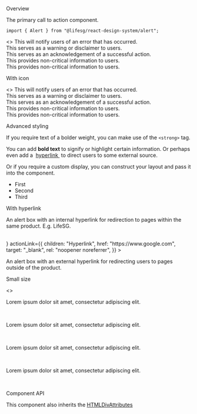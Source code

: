 
<Meta title="Modules/Alert" component={Alert} />

<Title>Alert</Title>

<Secondary>Overview</Secondary>

The primary call to action component.

```tsx
import { Alert } from "@lifesg/react-design-system/alert";
```

<Canvas>
    <Story name="Alert">
        <>
            <Alert type="error">
                This will notify users of an error that has occurred.
            </Alert>
            <br />
            <Alert type="warning">
                This serves as a warning or disclaimer to users.
            </Alert>
            <br />
            <Alert type="success">
                This serves as an acknowledgement of a successful action.
            </Alert>
            <br />
            <Alert type="info">
                This provides non-critical information to users.
            </Alert>
            <br />
            <Alert type="description">
                This provides non-critical information to users.
            </Alert>
            <br />
        </>
    </Story>
</Canvas>

<Heading3>With icon</Heading3>

<Canvas>
    <Story name="With icon">
        <>
            <Alert type="error" showIcon>
                This will notify users of an error that has occurred.
            </Alert>
            <br />
            <Alert type="warning" showIcon>
                This serves as a warning or disclaimer to users.
            </Alert>
            <br />
            <Alert type="success" showIcon>
                This serves as an acknowledgement of a successful action.
            </Alert>
            <br />
            <Alert type="info" showIcon>
                This provides non-critical information to users.
            </Alert>
            <br />
            <Alert type="description" showIcon>
                This provides non-critical information to users.
            </Alert>
            <br />
        </>
    </Story>
</Canvas>

<Heading3>Advanced styling</Heading3>

If you require text of a bolder weight, you can make use of the `<strong>` tag.

<Canvas>
    <Story name="With bold text">
        <Alert type="success">
            <p>
                You can add <strong>bold text</strong> to signify or highlight
                certain information. Or perhaps even add a&nbsp;
                <a href="https://life.gov.sg" target="_blank" rel="noreferrer">
                    hyperlink
                </a>
                &nbsp;to direct users to some external source.
            </p>
        </Alert>
    </Story>
</Canvas>

Or if you require a custom display, you can construct your layout and pass it into the component.

<Canvas>
    <Story name="With custom display">
        <Alert type="error">
            <ul style={{ display: "flex" }}>
                <li
                    style={{
                        marginRight: "1rem",
                        border: "1px solid red",
                        padding: "1rem",
                        color: "red",
                    }}
                >
                    First
                </li>
                <li
                    style={{
                        marginRight: "1rem",
                        border: "1px solid blue",
                        padding: "1rem",
                        color: "blue",
                    }}
                >
                    Second
                </li>
                <li
                    style={{
                        marginRight: "1rem",
                        border: "1px solid green",
                        padding: "1rem",
                        color: "green",
                    }}
                >
                    Third
                </li>
            </ul>
        </Alert>
    </Story>
</Canvas>

<Heading3>With hyperlink</Heading3>

<Canvas>
    <Story name="With hyperlink">
        <Alert
            type="warning"
            actionLink={{
                children: "Hyperlink",
                href: "https://www.life.gov.sg/",
                target: "_blank",
                rel: "noopener noreferrer",
            }}
        >
            <p>
                An alert box with an internal hyperlink for redirection to pages
                within the same product. E.g. LifeSG.
            </p>
        </Alert>
        <br />
        <Alert
            type="warning"
            actionLinkIcon={<ExternalIcon />}
            actionLink={{
                children: "Hyperlink",
                href: "https://www.google.com",
                target: "_blank",
                rel: "noopener noreferrer",
            }}
        >
            <p>
                An alert box with an external hyperlink for redirecting users to
                pages outside of the product.
            </p>
        </Alert>
    </Story>
</Canvas>

<Heading3>Small size</Heading3>

<Canvas>
    <Story name="Small size">
        <>
            <Alert type="description" sizeType="small">
                <p>Lorem ipsum dolor sit amet, consectetur adipiscing elit.</p>
            </Alert>
            <br />
            <Alert
                type="description"
                sizeType="small"
                actionLink={{
                    children: "Hyperlink",
                    href: "https://www.google.com",
                    target: "_blank",
                    rel: "noopener noreferrer",
                }}
            >
                <p>Lorem ipsum dolor sit amet, consectetur adipiscing elit.</p>
            </Alert>
            <br />
            <Alert type="description" showIcon sizeType="small">
                <p>Lorem ipsum dolor sit amet, consectetur adipiscing elit.</p>
            </Alert>
            <br />
            <Alert
                type="description"
                showIcon
                sizeType="small"
                actionLink={{
                    children: "Hyperlink",
                    href: "https://www.google.com",
                    target: "_blank",
                    rel: "noopener noreferrer",
                }}
            >
                <p>Lorem ipsum dolor sit amet, consectetur adipiscing elit.</p>
            </Alert>
            <br />
        </>
    </Story>
</Canvas>

<Secondary>Component API</Secondary>

This component also inherits the [HTMLDivAttributes](https://developer.mozilla.org/en-US/docs/Web/API/HTMLDivElement)

<PropsTable />
